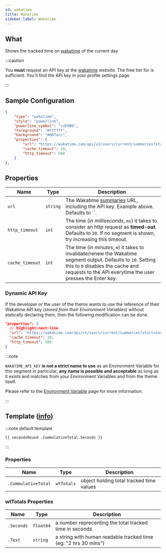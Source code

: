 ```yaml
---
id: wakatime
title: Wakatime
sidebar_label: Wakatime
---
```


## What

Shows the tracked time on [wakatime][wt] of the current day

:::caution

You **must** request an API key at the [wakatime][wt] website.
The free tier for is sufficient. You'll find the API key in your profile settings page.

:::

## Sample Configuration

```json
{
    "type": "wakatime",
    "style": "powerline",
    "powerline_symbol": "\uE0B0",
    "foreground": "#ffffff",
    "background": "#007acc",
    "properties": {
        "url": "https://wakatime.com/api/v1/users/current/summaries?start=today&end=today&api_key=API_KEY",
        "cache_timeout": 10,
        "http_timeout": 500
    }
},
```

## Properties

| Name            | Type      | Description                                                                                                                                                                                                       |
| --------------- | --------- | ----------------------------------------------------------------------------------------------------------------------------------------------------------------------------------------------------------------- |
| `url`           | `string`  | The Wakatime [summaries][wk-summaries] URL, including the API key. Example above. Defaults to ``.                                                                                                                 |
| `http_timeout`  | `int`     | The time (_in milliseconds_, `ms`) it takes to consider an http request as **timed-out**. Defaults to `20`. If no segment is shown, try increasing this timeout.                                                  |
| `cache_timeout` | `int`     | The time (_in minutes_, `m`) it takes to invalidate/renew the Wakatime segment output. Defaults to `10`. Setting this to `0` disables the cache and requests to the API everytime the user presses the Enter key. |

### Dynamic API Key

If the developer or the user of the theme wants to use the reference of their Wakatime API key (_stored from their Environment Variables_) without statically declaring them, then the following modification can be done.

```json
"properties": {
  // highlight-next-line
  "url": "https://wakatime.com/api/v1/users/current/summaries?start=today&end=today&api_key={{ .Env.WAKATIME_API_KEY }}",
  "cache_timeout": 10,
  "http_timeout": 500
}
```

:::note 

`WAKATIME_API_KEY` **is not a strict name to use** as an Environment Variable for this segment in particular, **any name is possible and acceptable** as long as it exists and matches from your Environment Variables and from the theme itself.

Please refer to the [Environment Variable][templates-environment-variables] page for more information.

:::

## Template ([info][templates])

:::note default template

```template
{{ secondsRound .CummulativeTotal.Seconds }}
```

:::

### Properties

| Name                | Type       | Description                              |
| ------------------- | ---------- | ---------------------------------------- |
| `.CummulativeTotal` | `wtTotals` | object holding total tracked time values |

### wtTotals Properties

| Name       | Type      | Description                                                     |
| ---------- | --------- | --------------------------------------------------------------- |
| `.Seconds` | `float64` | a number reprecenting the total tracked time in seconds         |
| `.Text`    | `string`  | a string with human readable tracked time (eg: "2 hrs 30 mins") |

[wt]: https://wakatime.com
[wk-summaries]: https://wakatime.com/developers#summaries
[templates]: /docs/configuration/templates
[templates-environment-variables]: /docs/configuration/templates#environment-variables
